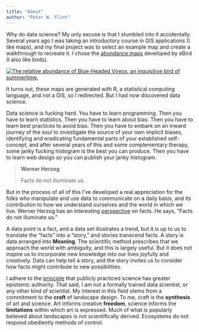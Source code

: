```yaml
---
title: "About"
author: "Peter W. Flint"
---
```


Why do data science? My only excuse is that I stumbled into it accidentally. Several years ago I was taking an introductory course in GIS applications (I like maps), and my final project was to select an example map and create a walkthrough to recreate it. I chose the [abundance maps](https://science.ebird.org/en/status-and-trends/abundance-maps) developed by eBird (I also like birds).

[![The relative abundance of Blue-Headed Vireos, an inquisitive bird of summertime.](_assets/image_buhvir-abundance-map-v2022-en.png){fig-alt="A map of North America illustrating the relative abundance of the Blue-Headed Vireo. The northern part is red to display its summer range. The middle is yellow, displaying its migratory range in Spring and Fall. The southern area is blue to display its Winter range." fig-align="center"}](https://science.ebird.org/en/status-and-trends/species/buhvir/abundance-map)

It turns out, these maps are generated with R, a statistical computing language, and not a GIS, so I redirected. But I had now discovered data science.

Data science is fucking hard. You have to learn programming. Then you have to learn statistics. Then you have to learn about bias. Then you have to learn best practices to avoid bias. Then you have to embark on an inward journey of the soul to investigate the source of your own implicit biases, identifying and eradicating fundamental parts of your established self-concept, and after several years of this and some complementary therapy, some janky fucking histogram is the best you can produce. Then you have to learn web design so you can publish your janky histogram.

> **Werner Herzog**
>
> Facts do not illuminate us.

But in the process of all of this I've developed a real appreciation for the folks who manipulate and use data to communicate on a daily basis, and its contribution to how we understand ourselves and the world in which we live. Werner Herzog has an interesting [perspective](https://www.newyorker.com/podcast/the-new-yorker-radio-hour/werner-herzog-defends-his-ecstatic-approach-to-the-truth) on facts. He says, "Facts do not illuminate us."

A data point is a fact, and a data set illustrates a trend, but it is up to us to translate the "facts" into a "story," and stories transcend facts. A story is data arranged into **Meaning**. The scientific method prescribes that we approach the world with ambiguity, and this is largely useful. But it does not inspire us to incorporate new knowledge into our lives joyfully and creatively. Data can help tell a story, and the story invites us to consider how facts might contribute to new possibilities.

I adhere to the [principle](https://www.readthesequences.com/Scientific-Evidence-Legal-Evidence-Rational-Evidence) that publicly practiced science has greater epistemic authority. That said, I am not a formally trained data scientist, or any other kind of scientist. My interest in this field stems from a commitment to the **craft** of landscape design. To me, craft is the **synthesis** of art and science. Art informs creative **freedom**, science informs the **limitations** within which art is expressed. Much of what is popularly believed about landscapes is not scientifically derived. Ecosystems do not respond obediently methods of control.
